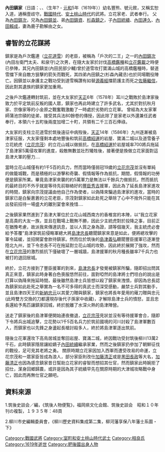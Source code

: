 {{Japanese|japanese=内田 鎮家 |kana=うちだ しげいえ|romaji=Uchida Shigeie|舊寫=內田 鎮家}}
'''內田鎮家'''（日語：{{lang|ja|内田　鎮家}}、{{lang|ja|うちだ しげいえ}}、（生年? - [[元和_(日本)|元和]]5年（1619年））幼名豐熊、號元敘，又稱玄恕入道，通稱壹歧守。[[战国时代_(日本)|戰國時代]]、[[安土桃山時代|安土桃山時代]]的武將。立花家老、武者奉行。
父為[[內田鎮次|內田鎮次]]，兄為[[內田鎮並|內田鎮並]]、弟[[內田鎮資|內田鎮資]]、[[杉森鎮之|杉森鎮之]]，子[[內田統續|內田統續]]、[[內田連久|內田連久]]、[[內田賴成|內田賴成]]，妻為鹿子勘解由之女。

== 睿智的立花謀將 ==
鎮家是為戶次鑑連（[[立花道雪|立花道雪]]）的老臣，被稱為「戶次的二王」之一的[[內田鎮次|內田鎮次]](內田左衛門太夫、和泉守)之次男，在隨大友家於討伐[[高橋鑑種|高橋鑑種]]和[[立花鑑載|立花鑑載]]之時便已參陣，其兄內田鎮並(內田民部少輔)曾於道雪攻打寶滿山城的高橋鑑種時，替道雪擋下來自敵方狙擊的箭矢而戰死，其四弟內田鎮之(杉森內藏丞)也於同場戰役陣亡。因鎮並以身護主之戰功受到道雪稱讚有如替[[源義經|源義經]]擋箭護主而死之[[佐藤繼信|佐藤繼信]]，因此對其遺族的鎮家更加重用。

之後戶次鑑連轉封筑前，並在大友家於[[天正_(日本)|天正]]6年（1578年）耳川之戰敗於島津家後致力於平定筑前反叛的國人眾，鎮家也再此時建立了許多武名，尤其於對抗秋月家、宗像家等的小金原之戰奮戰激勵了一時處於劣勢的立花軍。
曾經為大友家軍師蒲池宗碩的徒弟，接受其兵法80餘卷的傳授，因此除了是家老以外還兼任武者奉行，本領六十五町後兩度加增二十町，共領有二千三百石俸祿。

大友家的支柱立花道雪於筑後遠征中病歿後，[[天正_(日本)|天正]]14年（1586年）九州逐漸被島津家征服，大友家僅剩本處地豐後和筑前[[高橋紹運|高橋紹運]]的岩屋、寶滿二城以及道雪養子立花統虎（[[立花宗茂|立花宗茂]]）的立花山城以做抵抗，在[[高橋紹運|高橋紹運]]於岩屋城率700將兵拖延了島津家5萬侵攻軍的進度，殺敵無數並壯烈犧牲後，接著便是換做立花家面對這島津大軍的壓力....

當時立花山城僅有約1千5百的兵力，然而當時僅弱冠19歲的[[立花宗茂|立花宗茂]]並沒有單純的做籠城戰，而是積極的以游擊和奇襲、假情報等作為抵抗，期間，假情報的功勞便是鎮家所業。畢竟島津家來襲的約5萬軍力是無法以千餘兵力做抵抗，然而抵抗的最終目的不外乎就是等待先前聯絡好的[[豐臣秀吉|豐臣秀吉]]援軍，因此為了延長島津家進攻的時間，鎮家向宗茂提議由他自己作為使者，以偽降來騙過島津家的進攻，當時的鎮家已是白髮蒼蒼的立花老臣，宗茂對鎮家如此赴死之舉除了心中不捨外只能在其出發前招待一場盛大的離別宴會來挽惜....

之後鎮家果然進到了島津大軍位於立花山城西南方的香椎宮的本陣，以“我立花家是高貴的大友一族，並且在戰場上戰無不勝，因此少主統虎對於投降之事，目前正在猶豫考慮，故派我來傳達訊息，並以人質之身為證，請等個幾天，我主統虎必會給予答覆”島津家筑前侵略軍總大將[[島津忠長|島津忠長]]聽聞鎮家來意是如此，便將總攻擊的軍令延緩，並招開宴會款待鎮家。然而位於筑後的[[島津義弘|島津義弘]]聽聞豐臣援軍已逐漸登陸北九州，並下令忠長不可在拖延對立花山城的攻勢，因此終於展開了強攻，然而在[[立花宗茂|立花宗茂]]的激烈抵抗下僅破壞了一層城牆，島津援軍的秋月種長雖率7千兵力也被打的退回居城。

終於，立花方接到了豐臣援軍的到來，[[島津忠長|島津忠長]]才發覺被鎮家所騙，隨即招出問其真正來意，鎮家此時身著白色喪服悠然前往，面對啞然的島津將士們坦白的說出是打算以偽降來拖延時間，最後雖然島津士兵皆想以殺了鎮家來洩憤，卻因為忠長認為鎮家如此赴死之舉實為一名不可多得的真武士而深受感動，嚴禁士兵對其動手，並且島津四天王的[[新納忠元|新納忠元]]以其愛刀贈與鎮家，鎮家也將長年愛用的薙刀贈與忠元(此時雙方交換的刀都還現存後代子孫家中收藏)，才解除島津士兵的憤怒，並且忠長還給予馬匹讓鎮家回城，終於脫離了水深火熱的島津陣營。

送走了鎮家後的島津軍便開始連夜撤退，[[立花宗茂|立花宗茂]]見狀並沒有等待援軍會合，隨即下令將兵出城追擊，立花勢以1千5百名兵力於筑前國境的河川討殺了島津軍數百人，而鎮家也以先鋒之身盪起長槍討殺多人，終於將島津軍逐出筑前。

隨後立花軍還攻下高鳥居城並奪回岩屋、寶滿二城，終因戰功受封筑後柳川13萬2千石，此時鎮家隱居讓給嫡子[[內田統續|內田統續]]繼承家業，然而之後鎮家扔參加了朝鮮征伐的戰役，足可見其老將之勇。
關原時期立花家因加入西軍而遭受改易的命運，立花宗茂和一眾家臣皆成為浪人，部分家臣則改仕[[加藤清正|加藤清正]]或是[[黑田長政|黑田長政]]等大名，[[加藤清正|加藤清正]]也因為感念鎮家昔日幫助立花家的睿智而想招其仕官，然而鎮家此時婉拒了招仕，潔身回鄉歸農，或許是因為其子統續早先在關原時期的大津城攻略戰中身亡，因此而再無仕官之願吧。

== 資料來源 ==
1.筑後史談会／編，《筑後人物便覧》，福岡県文化会館、筑後史談会　昭和１０年刊の複製，１９３５年：48頁

2.柳川市史編輯委員會，《柳川歷史資料集成第二集，柳河藩享保八年藩士系圖・下》

[[Category:戰國武將|Category:戰國武將]]
[[Category:室町和安土桃山時代武士|Category:室町和安土桃山時代武士]]
[[Category:相良氏|Category:相良氏]]
[[Category:1619年逝世|Category:1619年逝世]]
[[Category:肥後國出身人物|Category:肥後國出身人物]]